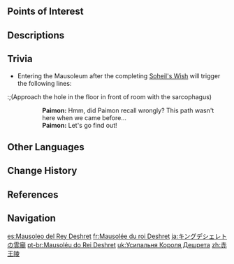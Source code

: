 {{Location Infobox
|image        = Mausoleum of King Deshret.png
|type         = Subarea
|map_level    = The Mausoleum of King Deshret: Main Hall; The Mausoleum of King Deshret: Middle Level; The Mausoleum of King Deshret: Lower Level
|region       = Sumeru
|subregion    = Great Red Sand
|area         = Hypostyle Desert
}}
{{Location Intro|description=<p>There has been a great cyclone on top of the mausoleum for a long time, though the cause was never determined.<ref>{{Ref/Loading|Sumeru|The Mausoleum of King Deshret}}</ref> It is permanently turned off after completing the {{Quest|Dual Evidence}}.</p>}}

==Points of Interest==
{{Locations by Category Table|type=Points of Interest}}
<!--
==Quests==
{{Quests by Category List|heo=1}}

==Features==
===Local Specialties===
===Interactables===
==NPCs==
-->
==Descriptions==
{{Description/Viewpoint|The Mausoleum of King Deshret}}
{{Description/Viewpoint|Aaru's Shut}}
{{Description|King Deshret left a golden husk here, and his intelligence lies elsewhere. The giant pyramid is in fact only one corner of the palace, and many, many more temples may be found beneath it.|[[Scarlet Sand Slate#Delving Deeper|Scarlet Sand Slate: Delving Deeper]]}}

==Trivia==
* Entering the Mausoleum after the completing [[Soheil's Wish]] will trigger the following lines:
{{Dialogue Start}}
:;(Approach the hole in the floor in front of room with the sarcophagus)
::'''Paimon:''' Hmm, did Paimon recall wrongly? This path wasn't here when we came before...
::'''Paimon:''' Let's go find out!
{{Dialogue End}}
<!--
===Etymology===
==Gallery==
<gallery>

</gallery>
-->
==Other Languages==
{{Other Languages
|default_hidden = 1
|en      = The Mausoleum of King Deshret
|zhs     = 赤王陵
|zhs_rm  = Chìwáng-líng
|zht     = 赤王陵
|zht_rm  = Chìwáng-líng
|ja      = キングデシェレトの{{Rubi|霊|れい|廟|びょう}}
|ja_rm   = Kingu Deshereto no Reibyou<ref>[[Map]], Label: The Mausoleum of King Deshret (Japanese)</ref>
|ko      = 적왕의 무덤
|ko_rm   = Jeogwang-ui Mudeom
|es      = Mausoleo del Rey Deshret
|fr      = Mausolée du roi Deshret
|ru      = Гробница царя Дешрета
|th      = สุสานราชา Deshret
|th_rm   = Su-san Ra-cha Deshret
|vi      = Lăng Mộ Vua Deshret
|de      = Mausoleum von König Deshret
|id      = Mausoleum of King Deshret
|pt      = Mausoléu do Rei Deshret
|tr      = Kral Deshret'in Anıt Mezarı
|it      = Mausoleo di Re Deshret
}}

==Change History==
{{Change History|3.1}}

==References==
{{Reflist}}

==Navigation==
{{Area Navbox|Sumeru}}

[[es:Mausoleo del Rey Deshret]]
[[fr:Mausolée du roi Deshret]]
[[ja:キングデシェレトの霊廟]]
[[pt-br:Mausoléu do Rei Deshret]]
[[uk:Усипальня Короля Дешрета]]
[[zh:赤王陵]]